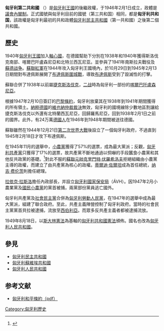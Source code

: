 {{Infobox Former Country
|native_name            = Magyar Köztársaság
|conventional_long_name = 匈牙利共和國
|common_name            = 匈牙利
|continent              = 欧洲
|region                 = 南欧
|country                = 匈牙利
|era                    = 冷戰
|year_start             = 1946年
|year_end               = 1949年
|date_start             = 2月1日
|date_end               = 8月20日
|event_start            = 
|event_end              = 
|p1                     = 匈牙利王國 (1920–1946)
|flag_p1                = Flag of Hungary (1915-1918, 1919-1946; 3-2 aspect ratio).svg
|s1                     = 匈牙利人民共和國
|flag_s1                = Flag of Hungary 1949-1956.svg
|image_flag             = Flag of Hungary (1946-1949, 1956-1957).svg
|image_coat             = Coat of arms of Hungary (1946-1949).svg
|image_map              = Ungheria_%281945-1949%29.png
|image_map_caption      = 
|national_motto         = 
|national_anthem        = 《[[赞美歌|赞美歌]]》（Himnusz）
|capital                = 布達佩斯
|government_type        = 議會制共和國
|common_languages       = [[匈牙利語|匈牙利語]]
|religion         = [[羅馬天主教|羅馬天主教]]、[[加爾文派|加爾文派]]、[[路德宗|路德宗]]、[[東正教|東正教]]、[[一位論派|一位論派]]、[[猶太教|猶太教]]（1948年前）
|title_leader           = [[匈牙利总统|總統]]
|leader1                = [[蒂尔迪·佐尔坦|蒂尔迪·佐尔坦]]
|year_leader1           = 1946-1948
|leader2                = [[萨卡希奇·阿尔帕德|萨卡希奇·阿尔帕德]]
|year_leader2           = 1948-1949
|title_deputy           = [[匈牙利總理|總理]]
|deputy1                = [[纳吉·费伦茨|纳吉·费伦茨]]
|year_deputy1           = 1946-1947
|deputy2                = [[丁涅什·拉约什|丁涅什·拉约什]]
|year_deputy2           = 1947-1948
|deputy3                = [[道比·伊斯特万|道比·伊斯特万]]
|year_deputy3           = 1948-1949
|legislature            = [[匈牙利國民議會|國民議會]]
|stat_year1             = 1949
|stat_pop1              = 9204799
|stat_area1             = 93030
|currency               = [[帕戈|帕戈]] & [[新帕戈|新帕戈]]<br><small>（1946年8月1日之前）</small><br>[[福林|福林]]
}}{{匈牙利历史}}

'''匈牙利第二共和國''' （{{lang-hu|Magyar Köztársaság}}）是[[匈牙利王國_(1920–1946)|匈牙利王國]]的後繼政權，于1946年2月1日成立，政體是[[議會內閣制|議會內閣制]]。正式國號與匈牙利目前的國號（第三共和国）相同，都是'''匈牙利共和国'''，該政權是匈牙利最初的共和政體[[匈牙利民主共和國|匈牙利民主共和國]]（第一共和國）之後第二個共和國。

== 歷史 ==
1940年[[匈牙利王國_(1920-1946)|匈牙利王國]]加入[[軸心國|軸心國]]，在德國幫助下分別在1938年和1940年獲得斯洛伐克南部、喀爾巴阡盧森尼亞和北特兰西瓦尼亚。並參與了1941年南斯拉夫戰役及[[蘇德战争|蘇德战争]]。[[蘇聯紅軍|蘇聯紅軍]]在1944年攻入匈牙利王國境內，於10月29日到1945年2月13日期間對布達佩斯展開了[[布達佩斯圍城戰|布達佩斯圍城戰]]，導致[[布達佩斯|布達佩斯]]受到了毀滅性的打擊。

蘇聯合併了1938年以前屬[[捷克斯洛伐克|捷克斯洛伐克]]，[[二战|二战]]時為匈牙利一部份的[[喀爾巴阡盧森尼亞|喀爾巴阡盧森尼亞]]。

根據1947年2月10日簽訂的[[巴黎條約_(1947年)|巴黎條約]]，匈牙利放棄其在1938年到1941年期間獲得的所有領土。[[納粹德國|納粹德國]]的[[維也納仲裁裁決|維也納仲裁裁決]]無效，匈牙利的國境線除少數地區割讓給捷克斯洛伐克以外還有北特蘭西瓦尼亞，回歸羅馬尼亞，回到1938年2月1日之前的國界。此外，有24万萬[[德國人|德國人]]在1946年到1948年期間被送往德國。

蘇聯雖然在1944年12月21日[[第二次世界大戰|第二次世界大戰]]後設立了一個匈牙利政府，不過直到1945年2月18日才攻下布達佩斯。

在1945年11月的選舉中，[[小農黨|小農黨]]獲得了57%的選票，成為最大黨派；反觀，[[匈牙利共產黨|匈牙利共產黨]]只獲得了17%的選票，故共產黨不斷地通過以恫嚇的手段蠶食小農黨和其他反共政黨的基礎。<ref>{{cite book|author=Ian Kershew著、林華譯 |title=地獄之行:1914-1949|publisher=中信出版集團 |isbn=978-7-5086-8300-3 |pages=537 |date=2018年12月}}</ref>對此不服的[[蘇聯元帥|蘇聯元帥]][[克里門特·伏羅希洛夫|克里門特·伏羅希洛夫]]拒絕組織由小農黨主導的政權，而建立了由共產黨為核心的政權。[[蒂爾迪·佐爾坦|蒂爾迪·佐爾坦]]成為首任總統，[[纳吉·费伦茨|纳吉·费伦茨]]則擔任總理。

[[拉依克·拉斯洛|拉依克·拉斯洛]]擔任內政部長，并設立[[匈牙利國家保安局|匈牙利國家保安局]]（ÁVH）。因1947年2月小農業黨及[[國民小農黨|國民小農黨]]的黨首被捕，兩黨部份黨員逃亡國外。

匈牙利共產黨及[[社會民主黨_(匈牙利)|社會民主黨]]合併為[[匈牙利勞動人民黨|匈牙利勞動人民黨]]，在1947年的選舉中成為最大黨派，組建了聯合政府。至此，共產主義陣營控制了匈牙利政府。當時的社會民主黨黨首貝拉被逮捕，流放至[[西伯利亞|西伯利亞]]。而眾多反共產主義者都被逮捕流放。

1949年8月18日，以[[斯大林憲法|斯大林憲法]]為基軸的[[匈牙利共和國憲法|匈牙利共和國憲法]]頒佈。國名也改為[[匈牙利人民共和國|匈牙利人民共和國]]。

== 參見 ==
*[[匈牙利民主共和國|匈牙利民主共和國]]
*[[匈牙利蘇維埃共和國|匈牙利蘇維埃共和國]]
*[[匈牙利人民共和國|匈牙利人民共和國]]

== 参考文献 ==
*[https://web.archive.org/web/20041204184436/http://www.law.fsu.edu/library/collection/LimitsinSeas/IBS076.pdf 匈牙利和平條約（pdf）]

[[Category:匈牙利歷史|Category:匈牙利歷史]]